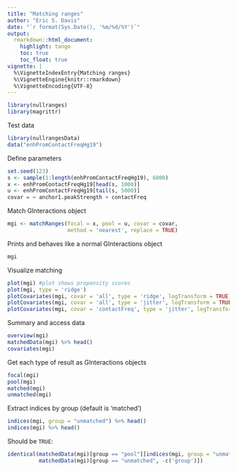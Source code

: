 ```yaml
---
title: "Matching ranges"
author: "Eric S. Davis"
date: "`r format(Sys.Date(), '%m/%d/%Y')`"
output:
  rmarkdown::html_document:
    highlight: tango
    toc: true
    toc_float: true	
vignette: |
  %\VignetteIndexEntry{Matching ranges}
  %\VignetteEngine{knitr::rmarkdown}
  %\VignetteEncoding{UTF-8}
---
```


```r
library(nullranges)
library(magrittr)
```

Test data

```r
library(nullrangesData)
data("enhPromContactFreqHg19")
```

Define parameters

```r
set.seed(123)
s <- sample(1:length(enhPromContactFreqHg19), 6000)
x <- enhPromContactFreqHg19[head(s, 1000)]
u <- enhPromContactFreqHg19[tail(s, 5000)]
covar = ~ anchor1.peakStrength + contactFreq
```

Match GInteractions object

```r
mgi <- matchRanges(focal = x, pool = u, covar = covar,
                   method = 'nearest', replace = TRUE)
```

Prints and behaves like a normal GInteractions object

```r
mgi
```

Visualize matching

```r
plot(mgi) #plot shows propensity scores
plot(mgi, type = 'ridge')
plotCovariates(mgi, covar = 'all', type = 'ridge', logTransform = TRUE)
plotCovariates(mgi, covar = 'all', type = 'jitter', logTransform = TRUE)
plotCovariates(mgi, covar = 'contactFreq', type = 'jitter', logTransform = TRUE)
```

Summary and access data

```r
overview(mgi)
matchedData(mgi) %>% head()
covariates(mgi)
```

Get each type of result as GInteractions objects

```r
focal(mgi)
pool(mgi)
matched(mgi)
unmatched(mgi)
```

Extract indices by group (default is 'matched')

```r
indices(mgi, group = "unmatched") %>% head()
indices(mgi) %>% head()
```

Should be `TRUE`:

```r
identical(matchedData(mgi)[group == "pool"][indices(mgi, group = "unmatched"), -c('group')],
          matchedData(mgi)[group == "unmatched", -c('group')])
```
